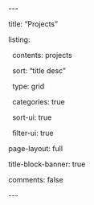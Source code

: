 \-\--

title: "Projects"

listing:

  contents: projects

  sort: "title desc"

  type: grid

  categories: true

  sort-ui: true

  filter-ui: true

page-layout: full

title-block-banner: true

comments: false

\-\--\


